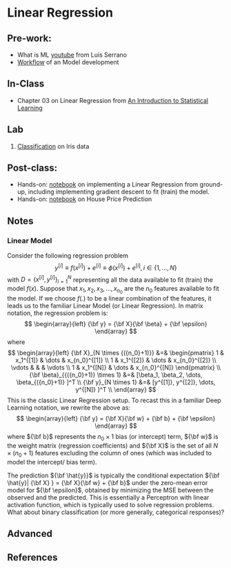 # Linear Regression {.unnumbered}


## Pre-work:

- What is ML [youtube](https://youtu.be/IpGxLWOIZy4?si=SoLiRV7dX1gGJIPu) from Luis Serrano
- [Workflow](L00.qmd) of an Model development   

## In-Class

- Chapter 03 on Linear Regression from [An Introduction to Statistical Learning](https://www.statlearning.com/) 

## Lab

1. [Classification](./../notebooks/02-01-Classification-Iris.ipynbnotebook) on Iris data


## Post-class:

- Hands-on:  [notebook](https://github.com/luisguiserrano/manning/blob/master/Chapter_03_Linear_Regression/Coding_linear_regression.ipynb) on implementing a Linear Regression from ground-up, including implementing gradient descent to fit (train) the model. 
- Hands-on:  [notebook](https://github.com/luisguiserrano/manning/blob/master/Chapter_03_Linear_Regression/House_price_predictions.ipynb) on House Price Prediction



## Notes

### Linear Model

Consider the following regression problem $$y^{[i]} \equiv f(x^{[i]}) + e^{[i]} \equiv \phi(x^{[i]}) + e^{[i]}, i \in \left\{1,\dots,N\right\}$$ with $D = \{x^{[i]}, y^{[i]}\}_{i=1}^{N}$ representing all the data available to fit (train) the model $f(x)$. Suppose that $x_1, x_2, x_3, \dots, x_{n_0}$ are the ${n_0}$ features available to fit the model. If we choose $f(.)$ to be a linear combination of the features, it leads us to the familiar Linear Model (or Linear Regression). In matrix notation, the regression problem is: $$
\begin{array}{left}
{\bf y} = {\bf X}{\bf \beta} + {\bf \epsilon}
\end{array}
$$ where $$
\begin{array}{left}
{\bf X}_{N \times {({n_0}+1)}} &=& 
\begin{pmatrix} 1 &  x_1^{[1]} & \dots & x_{n_0}^{[1]} \\
 1 & x_1^{[2]} & \dots & x_{n_0}^{[2]} \\
 \vdots & & & \vdots \\
 1 & x_1^{[N]} & \dots & x_{n_0}^{[N]}
\end{pmatrix} \\
{\bf \beta}_{{({n_0}+1)} \times 1} &=& [\beta_1, \beta_2, \dots, \beta_{({n_0}+1)} ]^T \\
{\bf y}_{N \times 1} &=& [y^{[1]}, y^{[2]}, \dots, y^{[N]} ]^T \\
\end{array}
$$ This is the classic Linear Regression setup. To recast this in a familiar Deep Learning notation, we rewrite the above as: $$
\begin{array}{left}
{\bf y} = {\bf X}{\bf w} + {\bf  b} + {\bf \epsilon}
\end{array}
$$ where ${\bf  b}$ represents the ${n_0} \times 1$ bias (or intercept) term, ${\bf w}$ is the weight matrix (regression coefficients) and ${\bf X}$ is the set of all $N \times (n_0+1)$ features excluding the column of ones (which was included to model the intercept/ bias term).

The prediction ${\bf \hat{y}}$ is typically the conditional expectation ${\bf \hat{y}| {\bf X} } = {\bf X}{\bf w} + {\bf  b}$ under the zero-mean error model for ${\bf \epsilon}$, obtained by minimizing the MSE between the observed and the predicted. This is essentially a Perceptron with linear activation function, which is typically used to solve regression problems. What about binary classification (or more generally, categorical responses)?

## Advanced

## References
